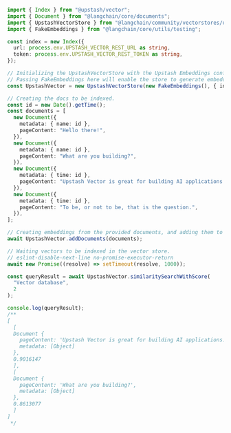 ```typescript
import { Index } from "@upstash/vector";
import { Document } from "@langchain/core/documents";
import { UpstashVectorStore } from "@langchain/community/vectorstores/upstash";
import { FakeEmbeddings } from "@langchain/core/utils/testing";

const index = new Index({
  url: process.env.UPSTASH_VECTOR_REST_URL as string,
  token: process.env.UPSTASH_VECTOR_REST_TOKEN as string,
});

// Initializing the UpstashVectorStore with the Upstash Embeddings configuration.
// Passing FakeEmbeddings here will enable the store to generate embeddings using Upstash Embeddings.
const UpstashVector = new UpstashVectorStore(new FakeEmbeddings(), { index });

// Creating the docs to be indexed.
const id = new Date().getTime();
const documents = [
  new Document({
    metadata: { name: id },
    pageContent: "Hello there!",
  }),
  new Document({
    metadata: { name: id },
    pageContent: "What are you building?",
  }),
  new Document({
    metadata: { time: id },
    pageContent: "Upstash Vector is great for building AI applications.",
  }),
  new Document({
    metadata: { time: id },
    pageContent: "To be, or not to be, that is the question.",
  }),
];

// Creating embeddings from the provided documents, and adding them to Upstash database.
await UpstashVector.addDocuments(documents);

// Waiting vectors to be indexed in the vector store.
// eslint-disable-next-line no-promise-executor-return
await new Promise((resolve) => setTimeout(resolve, 1000));

const queryResult = await UpstashVector.similaritySearchWithScore(
  "Vector database",
  2
);

console.log(queryResult);
/**
[
  [
  Document {
    pageContent: 'Upstash Vector is great for building AI applications.',
    metadata: [Object]
  },
  0.9016147
  ],
  [
  Document {
    pageContent: 'What are you building?',
    metadata: [Object]
  },
  0.8613077
  ]
]
 */
```
